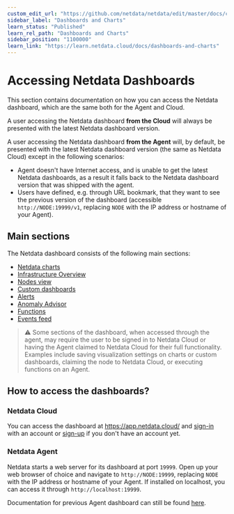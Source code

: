 ```yaml
---
custom_edit_url: "https://github.com/netdata/netdata/edit/master/docs/category-overview-pages/accessing-netdata-dashboards.md"
sidebar_label: "Dashboards and Charts"
learn_status: "Published"
learn_rel_path: "Dashboards and Charts"
sidebar_position: "1100000"
learn_link: "https://learn.netdata.cloud/docs/dashboards-and-charts"
---
```


# Accessing Netdata Dashboards

This section contains documentation on how you can access the Netdata dashboard, which are the same both for the Agent and Cloud.

A user accessing the Netdata dashboard **from the Cloud** will always be presented with the latest Netdata dashboard version.

A user accessing the Netdata dashboard **from the Agent** will, by default, be presented with the latest Netdata dashboard version (the same as Netdata Cloud) except in the following scenarios:
* Agent doesn't have Internet access, and is unable to get the latest Netdata dashboards, as a result it falls back to the Netdata dashboard version that 
was shipped with the agent.
* Users have defined, e.g. through URL bookmark, that they want to see the previous version of the dashboard (accessible `http://NODE:19999/v1`, replacing `NODE` with the IP address or hostname of your Agent). 

## Main sections

The Netdata dashboard consists of the following main sections:
* [Netdata charts](/docs/dashboards-and-charts/netdata-charts)
* [Infrastructure Overview](https://github.com/netdata/netdata/blob/master/docs/visualize/overview-infrastructure.md)
* [Nodes view](https://github.com/netdata/netdata/blob/master/docs/cloud/visualize/nodes.md)
* [Custom dashboards](https://learn.netdata.cloud/docs/visualizations/custom-dashboards)
* [Alerts](/docs/dashboards-and-charts/alerts-tab)
* [Anomaly Advisor](/docs/machine-learning-and-anomaly-detection/anomaly-advisor)
* [Functions](/docs//top-monitoring-netdata-functions)
* [Events feed](/docs/dashboards-and-charts/events-feed)

> ⚠️ Some sections of the dashboard, when accessed through the agent,  may require the user to be signed in to Netdata Cloud or having the Agent claimed to Netdata Cloud for their full functionality. Examples include saving visualization settings on charts or custom dashboards, claiming the node to Netdata Cloud, or executing functions on an Agent.

## How to access the dashboards?

### Netdata Cloud

You can access the dashboard at https://app.netdata.cloud/ and [sign-in](/docs/netdata-cloud/authentication-&-authorization/sign-in-to-netdata) with an account or [sign-up](/docs/netdata-cloud/authentication-&-authorization/sign-in-to-netdata#dont-have-a-netdata-cloud-account-yet) if you don't have an account yet.

### Netdata Agent

Netdata starts a web server for its dashboard at port `19999`. Open up your web browser of choice and
navigate to `http://NODE:19999`, replacing `NODE` with the IP address or hostname of your Agent. If installed on localhost, you can access it through `http://localhost:19999`.


Documentation for previous Agent dashboard can still be found [here](https://github.com/netdata/netdata/blob/master/src/web/gui/README.md).
